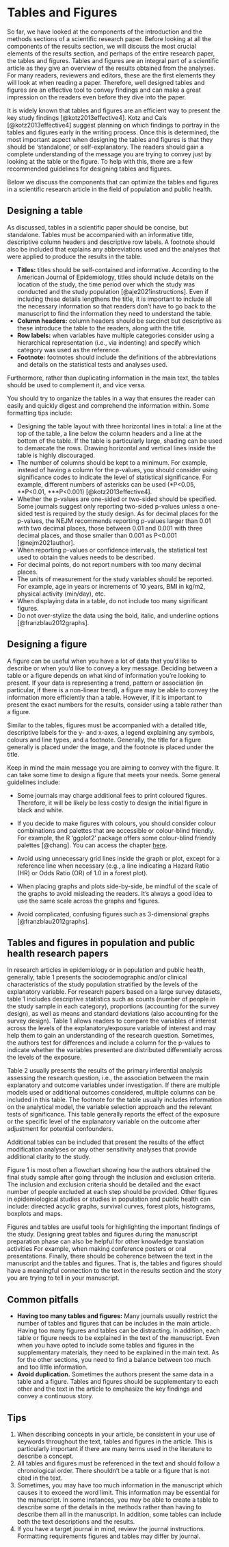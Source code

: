 # Tables and Figures

So far, we have looked at the components of the introduction and the methods sections of a scientific research paper. Before looking at all the components of the results section, we will discuss the most crucial elements of the results section, and perhaps of the entire research paper, the tables and figures. Tables and figures are an integral part of a scientific article as they give an overview of the results obtained from the analyses. For many readers, reviewers and editors, these are the first elements they will look at when reading a paper. Therefore, well designed tables and figures are an effective tool to convey findings and can make a great impression on the readers even before they dive into the paper. 

It is widely known that tables and figures are an efficient way to present the key study findings [@kotz2013effective4]. Kotz and Cals [@kotz2013effective4] suggest planning on which findings to portray in the tables and figures early in the writing process. Once this is determined, the most important aspect when designing the tables and figures is that they should be ‘standalone’, or self-explanatory. The readers should gain a complete understanding of the message you are trying to convey just by looking at the table or the figure. To help with this, there are a few recommended guidelines for designing tables and figures.

Below we discuss the components that can optimize the tables and figures in a scientific research article in the field of population and public health.

## Designing a table

As discussed, tables in a scientific paper should be concise, but standalone. Tables must be accompanied with an informative title, descriptive column headers and descriptive row labels. A footnote should also be included that explains any abbreviations used and the analyses that were applied to produce the results in the table. 

-	**Titles:** titles should be self-contained and informative. According to the American Journal of Epidemiology, titles should include details on the location of the study, the time period over which the study was conducted and the study population [@aje2021instructions]. Even if including these details lengthens the title, it is important to include all the necessary information so that readers don’t have to go back to the manuscript to find the information they need to understand the table.
-	**Column headers:** column headers should be succinct but descriptive as these introduce the table to the readers, along with the title.
-	**Row labels:** when variables have multiple categories consider using a hierarchical representation (i.e., via indenting) and specify which category was used as the reference.
-	**Footnote:** footnotes should include the definitions of the abbreviations and details on the statistical tests and analyses used.

Furthermore, rather than duplicating information in the main text, the tables should be used to complement it, and vice versa.

You should try to organize the tables in a way that ensures the reader can easily and quickly digest and comprehend the information within. Some formatting tips include:

-	Designing the table layout with three horizontal lines in total: a line at the top of the table, a line below the column headers and a line at the bottom of the table. If the table is particularly large, shading can be used to demarcate the rows. Drawing horizontal and vertical lines inside the table is highly discouraged.
-	The number of columns should be kept to a minimum. For example, instead of having a column for the p-values, you should consider using significance codes to indicate the level of statistical significance.  For example, different numbers of asterisks can be used (\*P<0.05, \*\*P<0.01, \*\*\*P<0.001) [@kotz2013effective4]. 
-	Whether the p-values are one-sided or two-sided should be specified. Some journals suggest only reporting two-sided p-values unless a one-sided test is required by the study design. As for decimal places for the p-values, the NEJM recommends reporting p-values larger than 0.01 with two decimal places, those between 0.01 and 0.001 with three decimal places, and those smaller than 0.001 as P<0.001 [@nejm2021author].
-	When reporting p-values or confidence intervals, the statistical test used to obtain the values needs to be described.
-	For decimal points, do not report numbers with too many decimal places.
-	The units of measurement for the study variables should be reported. For example, age in years or increments of 10 years, BMI in kg/m2, physical activity (min/day), etc.
-	When displaying data in a table, do not include too many significant figures.
-	Do not over-stylize the data using the bold, italic, and underline options [@franzblau2012graphs]. 

## Designing a figure

A figure can be useful when you have a lot of data that you’d like to describe or when you’d like to convey a key message. Deciding between a table or a figure depends on what kind of information you’re looking to present. If your data is representing a trend, pattern or association (in particular, if there is a non-linear trend), a figure may be able to convey the information more efficiently than a table. However, if it is important to present the exact numbers for the results, consider using a table rather than a figure.

Similar to the tables, figures must be accompanied with a detailed title, descriptive labels for the y- and x-axes, a legend explaining any symbols, colours and line types, and a footnote. Generally, the title for a figure generally is placed under the image, and the footnote is placed under the title.

Keep in mind the main message you are aiming to convey with the figure. It can take some time to design a figure that meets your needs. Some general guidelines include:

-	Some journals may charge additional fees to print coloured figures. Therefore, it will be likely be less costly to design the initial figure in black and white. 
-	If you decide to make figures with colours, you should consider colour combinations and palettes that are accessible or colour-blind friendly. For example, the R ‘ggplot2’ package offers some colour-blind friendly palettes [@chang]. You can access the chapter [here](http://www.cookbook-r.com/Graphs/Colors_(ggplot2)/#a-colorblind-friendly-palette).

-	Avoid using unnecessary grid lines inside the graph or plot, except for a reference line when necessary (e.g., a line indicating a Hazard Ratio (HR) or Odds Ratio (OR) of 1.0 in a forest plot).
-	When placing graphs and plots side-by-side, be mindful of the scale of the graphs to avoid misleading the readers. It’s always a good idea to use the same scale across the graphs and figures.
- Avoid complicated, confusing figures such as 3-dimensional graphs [@franzblau2012graphs].

## Tables and figures in population and public health research papers

In research articles in epidemiology or in population and public health, generally, table 1 presents the sociodemographic and/or clinical characteristics of the study population stratified by the levels of the explanatory variable. For research papers based on a large survey datasets, table 1 includes descriptive statistics such as counts (number of people in the study sample in each category), proportions (accounting for the survey design), as well as means and standard deviations (also accounting for the survey design). Table 1 allows readers to compare the variables of interest across the levels of the explanatory/exposure variable of interest and may help them to gain an understanding of the research question. Sometimes, the authors test for differences and include a column for the p-values to indicate whether the variables presented are distributed differentially across the levels of the exposure. 

Table 2 usually presents the results of the primary inferential analysis assessing the research question, i.e., the association between the main explanatory and outcome variables under investigation. If there are multiple models used or additional outcomes considered, multiple columns can be included in this table. The footnote for the table usually includes information on the analytical model, the variable selection approach and the relevant tests of significance. This table generally reports the effect of the exposure or the specific level of the explanatory variable on the outcome after adjustment for potential confounders.

Additional tables can be included that present the results of the effect modification analyses or any other sensitivity analyses that provide additional clarity to the study.

Figure 1 is most often a flowchart showing how the authors obtained the final study sample after going through the inclusion and exclusion criteria. The inclusion and exclusion criteria should be detailed and the exact number of people excluded at each step should be provided. Other figures in epidemiological studies or studies in population and public health can include: directed acyclic graphs, survival curves, forest plots, histograms, boxplots and maps.

Figures and tables are useful tools for highlighting the important findings of the study. Designing great tables and figures during the manuscript preparation phase can also be helpful for other knowledge translation activities For example, when making conference posters or oral presentations. Finally, there should be coherence between the text in the manuscript and the tables and figures. That is, the tables and figures should have a meaningful connection to the text in the results section and the story you are trying to tell in your manuscript.

## Common pitfalls

-	**Having too many tables and figures:** Many journals usually restrict the number of tables and figures that can be includes in the main article. Having too many figures and tables can be distracting. In addition, each table or figure needs to be explained in the text of the manuscript. Even when you have opted to include some tables and figures in the supplementary materials, they need to be explained in the main text. As for the other sections, you need to find a balance between too much and too little information.
-	**Avoid duplication.** Sometimes the authors present the same data in a table and a figure. Tables and figures should be supplementary to each other and the text in the article to emphasize the key findings and convey a continuous story.

## Tips

1. When describing concepts in your article, be consistent in your use of keywords throughout the text, tables and figures in the article. This is particularly important if there are many terms used in the literature to describe a concept.
2.	All tables and figures must be referenced in the text and should follow a chronological order. There shouldn’t be a table or a figure that is not cited in the text. 
3.	Sometimes, you may have too much information in the manuscript which causes it to exceed the word limit. This information may be essential for the manuscript. In some instances, you may be able to create a table to describe some of the details in the methods rather than having to describe them all in the manuscript. In addition, some tables can include both the text descriptions and the results.
4.	If you have a target journal in mind, review the journal instructions. Formatting requirements figures and tables may differ by journal.
